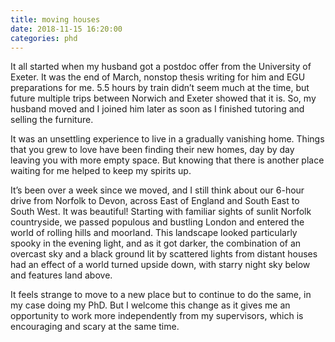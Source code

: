 ```yaml
---
title: moving houses
date: 2018-11-15 16:20:00
categories: phd
---
```


It all started when my husband got a postdoc offer from the University of Exeter. It was the end of March, nonstop thesis writing for him and EGU preparations for me. 5.5 hours by train didn’t seem much at the time, but future multiple trips between Norwich and Exeter showed that it is. So, my husband moved and I joined him later as soon as I finished tutoring and selling the furniture.

It was an unsettling experience to live in a gradually vanishing home. Things that you grew to love have been finding their new homes, day by day leaving you with more empty space. But knowing that there is another place waiting for me helped to keep my spirits up.

It’s been over a week since we moved, and I still think about our 6-hour drive from Norfolk to Devon, across East of England and South East to South West. It was beautiful! Starting with familiar sights of sunlit Norfolk countryside, we passed populous and bustling London and entered the world of rolling hills and moorland. This landscape looked particularly spooky in the evening light, and as it got darker, the combination of an overcast sky and a black ground lit by scattered lights from distant houses had an effect of a world turned upside down, with starry night sky below and features land above.

It feels strange to move to a new place but to continue to do the same, in my case doing my PhD. But I welcome this change as it gives me an opportunity to work more independently from my supervisors, which is encouraging and scary at the same time.
